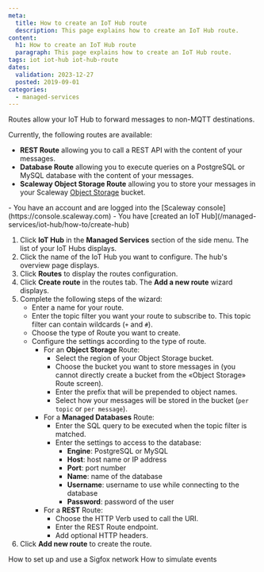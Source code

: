 ```yaml
---
meta:
  title: How to create an IoT Hub route
  description: This page explains how to create an IoT Hub route.
content:
  h1: How to create an IoT Hub route
  paragraph: This page explains how to create an IoT Hub route.
tags: iot iot-hub iot-hub-route
dates:
  validation: 2023-12-27
  posted: 2019-09-01
categories:
  - managed-services
---
```


Routes allow your IoT Hub to forward messages to non-MQTT destinations.

Currently, the following routes are available:

 - **REST Route** allowing you to call a REST API with the content of your messages.
 - **Database Route** allowing you to execute queries on a PostgreSQL or MySQL database with the content of your messages.
 - **Scaleway Object Storage Route** allowing you to store your messages in your Scaleway [Object Storage](https://www.scaleway.com/en/object-storage/) bucket.

<Macro id="requirements" />

<Message type="requirement">
  - You have an account and are logged into the [Scaleway console](https://console.scaleway.com)
  - You have [created an IoT Hub](/managed-services/iot-hub/how-to/create-hub)
</Message>


1. Click **IoT Hub** in the **Managed Services** section of the side menu. The list of your IoT Hubs displays.
2. Click the name of the IoT Hub you want to configure. The hub's overview page displays.
3. Click **Routes** to display the routes configuration.
4. Click **Create route** in the routes tab. The **Add a new route** wizard displays.
    <Lightbox src="scaleway-iothub_routes_add.webp" alt="" />
5. Complete the following steps of the wizard:
    - Enter a name for your route.
    - Enter the topic filter you want your route to subscribe to. This topic filter can contain wildcards (`+` and `#`).
    - Choose the type of Route you want to create.
    - Configure the settings according to the type of route.
      - For an **Object Storage** Route:
        - Select the region of your Object Storage bucket.
        - Choose the bucket you want to store messages in (you cannot directly create a bucket from the «Object Storage» Route screen).
        - Enter the prefix that will be prepended to object names.
        - Select how your messages will be stored in the bucket (`per topic` or `per message`).
      - For a **Managed Databases** Route:
        - Enter the SQL query to be executed when the topic filter is matched.
        - Enter the settings to access to the database:
          - **Engine**: PostgreSQL or MySQL
          - **Host**: host name or IP address
          - **Port**: port number
          - **Name**: name of the database
          - **Username**: username to use while connecting to the database
          - **Password**: password of the user
      - For a **REST** Route:
        - Choose the HTTP Verb used to call the URI.
        - Enter the REST Route endpoint.
        - Add optional HTTP headers.
6. Click **Add new route** to create the route.

<Navigation title="See also">
  <PreviousButton to="/managed-services/iot-hub/how-to/setup-use-sigfox-network/">How to set up and use a Sigfox network</PreviousButton>
  <NextButton to="/managed-services/iot-hub/how-to/simulate-event/">How to simulate events</NextButton>
</Navigation>
